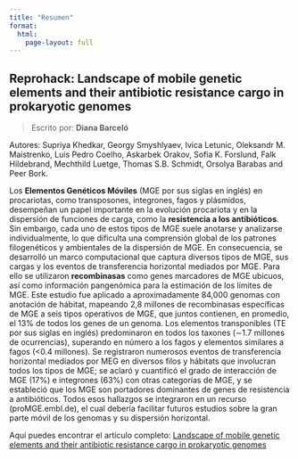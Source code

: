 ```yaml
---
title: "Resumen"
format: 
  html:
    page-layout: full 
---
```


## Reprohack: Landscape of mobile genetic elements and their antibiotic resistance cargo in prokaryotic genomes

> Escrito por: **Diana Barceló**

Autores: Supriya Khedkar, Georgy Smyshlyaev, Ivica Letunic, Oleksandr M. Maistrenko, Luis Pedro Coelho, Askarbek Orakov, Sofia K. Forslund, Falk Hildebrand, Mechthild Luetge, Thomas S.B. Schmidt, Orsolya Barabas and Peer Bork.

Los **Elementos Genéticos Móviles** (MGE por sus siglas en inglés) en procariotas, como transposones, integrones, fagos y plásmidos, desempeñan un papel importante en la evolución procariota y en la dispersión de funciones de carga, como la **resistencia a los antibióticos**. Sin embargo, cada uno de estos tipos de MGE suele anotarse y analizarse individualmente, lo que dificulta una comprensión global de los patrones filogenéticos y ambientales de la dispersión de MGE. En consecuencia, se desarrolló un marco computacional que captura diversos tipos de MGE, sus cargas y los eventos de transferencia horizontal mediados por MGE. Para ello se utilizaron **recombinasas** como genes marcadores de MGE ubicuos, así como información pangenómica para la estimación de los límites de MGE. Este estudio fue aplicado a aproximadamente 84,000 genomas con anotación de hábitat, mapeando 2,8 millones de recombinasas específicas de MGE a seis tipos operativos de MGE, que juntos contienen, en promedio, el 13% de todos los genes de un genoma. Los elementos transponibles (TE por sus siglas en inglés) predominaron en todos los taxones (∼1.7 millones de ocurrencias), superando en número a los fagos y elementos similares a fagos (\<0.4 millones). Se registraron numerosos eventos de transferencia horizontal mediados por MEG en diversos filos y hábitats que involucran todos los tipos de MGE; se aclaró y cuantificó el grado de interacción de MGE (17%) e integrones (63%) con otras categorías de MGE, y se estableció que los MGE son portadores dominantes de genes de resistencia a antibióticos. Todos esos hallazgos se integraron en un recurso (proMGE.embl.de), el cual debería facilitar futuros estudios sobre la gran parte móvil de los genomas y su dispersión horizontal.

Aquí puedes encontrar el artículo completo: [Landscape of mobile genetic elements and their antibiotic resistance cargo in prokaryotic genomes](https://academic.oup.com/nar/article/50/6/3155/6552054)
